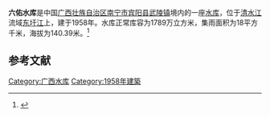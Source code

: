{{Infobox Reservoir 
|name = 六佑水库
|nickname = 
|image = 
|image_caption = 
|map = 
|map_caption = 
|pushpin_map = 
|pushpin_map_caption = 
|code = 
|class = 
|location_of_reservoir = [[广西壮族自治区|广西壮族自治区]][[南宁市|南宁市]][[宾阳县|宾阳县]]
|location_of_dam = 
|inflow = 
|outflow = 
|catchment_area = 18
|reservoir_area = 
|mean_depth = 
|maximum_depth = 
|flood_level = 
|normal_water_level = 
|dead_water_level = 
|water_quality = 
|island = 
|maximum_storage_capacity = 
|normal_storage_capacity = 1789万
|dead_storage_capacity = 
|type_of_dam = 
|elevation_of_dam = 
|height_of_dam = 
|length_of_dam = 
|width_of_dam = 
|installed_capacity = 
|irrigated_area =
|start = 
|complete = 1958年
|cost = 
|emigrate = 
|latd = 
|latm = 
|lats = 
|latNS = 
|longd = 
|longm = 
|longs = 
|longEW = 
|website = 
|footnotes = 
}}
'''六佑水库'''是中国[[广西壮族自治区|广西壮族自治区]][[南宁市|南宁市]][[宾阳县|宾阳县]][[武陵镇|武陵镇]]境内的一座[[水库|水库]]，位于[[清水江|清水江]]流域[[东圩江|东圩江]]上，建于1958年。水库正常库容为1789万立方米，集雨面积为18平方千米，海拔为140.39米。<ref>{{cite web|url=http://brim.ihb.ac.cn/12/CN/12.asp|title=中国大中型水库基本特征数据库|work=中国生物多样性信息系统内陆水体生物学分部|deadurl=yes|archiveurl=https://web.archive.org/web/20120402061833/http://brim.ihb.ac.cn/12/CN/12.asp|archivedate=2012-04-02|accessdate=2012-03-28}}</ref>
== 参考文献 ==
{{Reflist}}

{{广西小作品}}

[[Category:广西水库|Category:广西水库]]
[[Category:1958年建築|Category:1958年建築]]